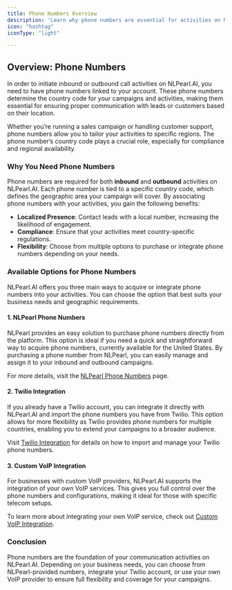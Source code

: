 ```yaml
---
title: Phone Numbers Overview
description: 'Learn why phone numbers are essential for activities on NLPearl.AI and the available options for purchasing and integrating them.'
icon: "hashtag"
iconType: "light"

---
```


## Overview: Phone Numbers

In order to initiate inbound or outbound call activities on NLPearl.AI, you need to have phone numbers linked to your account. These phone numbers determine the country code for your campaigns and activities, making them essential for ensuring proper communication with leads or customers based on their location.

Whether you’re running a sales campaign or handling customer support, phone numbers allow you to tailor your activities to specific regions. The phone number’s country code plays a crucial role, especially for compliance and regional availability.

### Why You Need Phone Numbers

Phone numbers are required for both **inbound** and **outbound** activities on NLPearl.AI. Each phone number is tied to a specific country code, which defines the geographic area your campaign will cover. By associating phone numbers with your activities, you gain the following benefits:

- **Localized Presence**: Contact leads with a local number, increasing the likelihood of engagement.
- **Compliance**: Ensure that your activities meet country-specific regulations.
- **Flexibility**: Choose from multiple options to purchase or integrate phone numbers depending on your needs.

### Available Options for Phone Numbers

NLPearl.AI offers you three main ways to acquire or integrate phone numbers into your activities. You can choose the option that best suits your business needs and geographic requirements.

#### 1. NLPearl Phone Numbers
NLPearl provides an easy solution to purchase phone numbers directly from the platform. This option is ideal if you need a quick and straightforward way to acquire phone numbers, currently available for the United States. By purchasing a phone number from NLPearl, you can easily manage and assign it to your inbound and outbound campaigns.

For more details, visit the [NLPearl Phone Numbers](/pages/nlpearl_phones) page.

#### 2. Twilio Integration
If you already have a Twilio account, you can integrate it directly with NLPearl.AI and import the phone numbers you have from Twilio. This option allows for more flexibility as Twilio provides phone numbers for multiple countries, enabling you to extend your campaigns to a broader audience.

Visit [Twilio Integration](/pages/twilio_integration) for details on how to import and manage your Twilio phone numbers.

#### 3. Custom VoIP Integration
For businesses with custom VoIP providers, NLPearl.AI supports the integration of your own VoIP services. This gives you full control over the phone numbers and configurations, making it ideal for those with specific telecom setups.

To learn more about integrating your own VoIP service, check out [Custom VoIP Integration](/pages/custom_voip).

### Conclusion

Phone numbers are the foundation of your communication activities on NLPearl.AI. Depending on your business needs, you can choose from NLPearl-provided numbers, integrate your Twilio account, or use your own VoIP provider to ensure full flexibility and coverage for your campaigns.
